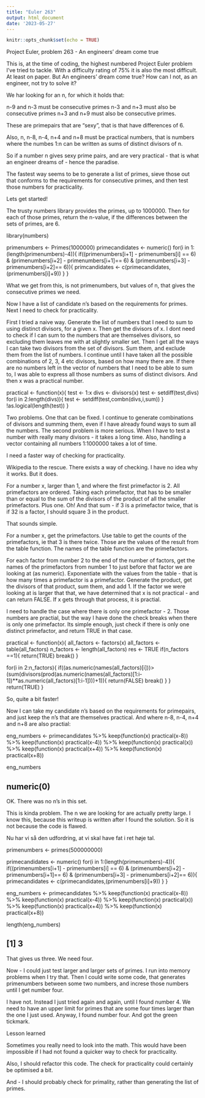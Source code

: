 ```yaml
---
title: "Euler 263"
output: html_document
date: '2023-05-27'
---
```


```r
knitr::opts_chunk$set(echo = TRUE)
```

Project Euler, problem 263 - An engineers' dream come true

This is, at the time of coding, the highest numbered Project Euler problem I've tried to tackle. With a difficulty rating of 75% it is also the most difficult. At least on paper. But An engineers' dream come true? How can I not, as an engineer, not try to solve it?

We har looking for an n, for which it holds that:

n-9 and n-3 must be consecutive primes
n-3 and n+3 must also be consecutive primes
n+3 and n+9 must also be consecutive primes.

These are primepairs that are “sexy”, that is that have differences of 6.

Also, n, n-8, n-4, n+4 and n+8 must be practical numbers, that is numbers where the numbes 1:n can be written as sums of distinct divisors of n.

So if a number n gives sexy prime pairs, and are very practical - that is what an engineer dreams of - hence the paradise.

The fastest way seems to be to generate a list of primes, sieve those out that conforms to the requirements for consecutive primes, and then test those numbers for practicality.

Lets get started!

The trusty numbers library provides the primes, up to 1000000. Then for each of those primes, return the n-value, if the differences between the sets of primes, are 6.

library(numbers)

primenumbers <- Primes(1000000)
primecandidates <- numeric()
for(i in 1:(length(primenumbers)-4)){
if((primenumbers[i+1] - primenumbers[i] == 6) & (primenumbers[i+2] - primenumbers[i+1]== 6) & (primenumbers[i+3] - primenumbers[i+2]== 6)){
  primcandidates <- c(primecandidates,(primenumbers[i]+9))
  }
}


What we get from this, is not primenumbers, but values of n, that gives the consecutive primes we need.

Now I have a list of candidate n's based on the requirements for primes. Next I need to check for practicality.

First I tried a naive way. Generate the list of numbers that I need to sum to using distinct divisors, for a given x.
Then get the divisors of x. I dont need to check if I can sum to the numbers that are themselves divisors, so excluding them leaves me with at slightly smaller set. Then I get all the ways I can take two divisors from the set of divisors. Sum them, and exclude them from the list of numbers. I continue until I have taken all the possible combinations of 2, 3, 4 etc divisors, based on how many there are. If there are no numbers left in the vector of numbers that I need to be able to sum to, I was able to express all those numbers as sums of distinct divisors. And then x was a practical number.

practical <- function(x){
  test <- 1:x
  divs <- divisors(x)
  test <- setdiff(test,divs)
  for(i in 2:length(divs)){
    test <- setdiff(test,combn(divs,i,sum))
  }
  !as.logical(length(test))
}


Two problems. One that can be fixed. I continue to generate combinations of divisors and summing them, even if I have already found ways to sum all the numbers. The second problem is more serious. When I have to test a number with really many divisors - it takes a long time. Also, handling a vector containing all numbers 1:1000000 takes a lot of time.

I need a faster way of checking for practicality.

Wikipedia to the rescue. There exists a way of checking. I have no idea why it works. But it does.

For a number x, larger than 1, and where the first primefactor is 2. All primefactors are ordered. Taking each primefactor, that has to be smaller than or equal to the sum of the divisors of the product of all the smaller primefactors. Plus one. Oh! And that sum - if 3 is a primefactor twice, that is if 32 is a factor, I should square 3 in the product.

That sounds simple.

For a number x, get the primefactors. Use table to get the counts of the primefactors, ie that 3 is there twice. Those are the values of the result from the table function. The names of the table function are the primefactors.

For each factor from number 2 to the end of the number of factors, get the names of the primefactors from number 1 to just before that factor we are looking at (as numeric). Exponentiate with the values from the table - that is how many times a primefactor is a primefactor. Generate the product, get the divisors of that product, sum them, and add 1. If the factor we were looking at is larger that that, we have determined that x is not practical - and can return FALSE. If x gets through that process, it is practial.

I need to handle the case where there is only one primefactor - 2. Those numbers are practial, but the way I have done the check breaks when there is only one primefactor. Its simple enough, just check if there is only one distinct primefactor, and return TRUE in that case.

practical <- function(x){
  all_factors <- factors(x)
  all_factors <- table(all_factors)
  n_factors <- length(all_factors)
  res <- TRUE
    if(n_factors ==1){
    return(TRUE)
    break()
  }

  for(i in 2:n_factors){
    if((as.numeric(names(all_factors)[i]))>(sum(divisors(prod(as.numeric(names(all_factors)[1:i-1])**as.numeric(all_factors)[1:i-1])))+1)){
      return(FALSE)
      break()
      }
  }
  return(TRUE)
}


So, quite a bit faster!

Now I can take my candidate n's based on the requirements for primepairs, and just keep the n's that are themselves practical. And where n-8, n-4, n+4 and n+8 are also practial:

eng_numbers <- primecandidates %>%
  keep(function(x) practical(x-8)) %>%
  keep(function(x) practical(x-4)) %>%
  keep(function(x) practical(x)) %>%
  keep(function(x) practical(x+4)) %>%
  keep(function(x) practical(x+8))

eng_numbers

## numeric(0)


OK. There was no n's in this set.

This is kinda problem. The n we are looking for are actually pretty large. I know this, because this writeup is written after I found the solution. So it is not because the code is flawed.

Nu har vi så den udfordring, at vi skal have fat i ret høje tal.

primenumbers <- primes(500000000)

primecandidates <- numeric()
for(i in 1:(length(primenumbers)-4)){
if((primenumbers[i+1] - primenumbers[i] == 6) & (primenumbers[i+2] - primenumbers[i+1]== 6) & (primenumbers[i+3] - primenumbers[i+2]== 6)){
  primecandidates <- c(primecandidates,(primenumbers[i]+9))
  }
}

eng_numbers <- primecandidates %>%
  keep(function(x) practical(x-8)) %>%
  keep(function(x) practical(x-4)) %>%
  keep(function(x) practical(x))   %>%
  keep(function(x) practical(x+4)) %>%
  keep(function(x) practical(x+8))

length(eng_numbers)

## [1] 3


That gives us three. We need four.

Now - I could just test larger and larger sets of primes. I run into memory problems when I try that. Then I could write some code, that generates primenumbers between some two numbers, and increse those numbers until I get number four.

I have not. Instead I just tried again and again, until I found number 4. We need to have an upper limit for primes that are some four times larger than the one I just used. Anyway, I found number four. And got the green tickmark.

Lesson learned

Sometimes you really need to look into the math. This would have been impossible if I had not found a quicker way to check for practicality.

Also, I should refactor this code. The check for practicality could certainly be optimised a bit.

And - I should probably check for primality, rather than generating the list of primes.